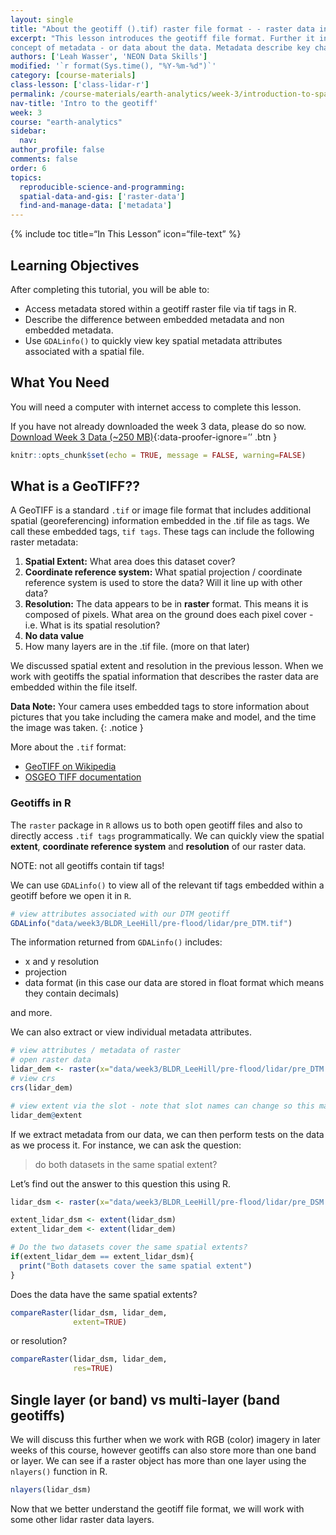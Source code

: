 ```yaml
---
layout: single
title: "About the geotiff ().tif) raster file format - - raster data in R "
excerpt: "This lesson introduces the geotiff file format. Further it introduces the
concept of metadata - or data about the data. Metadata describe key characteristics of a data set. For spatial data these characteristics including CRS, resolution and spatial extent. Here we discuss the use of tif tags or metadata embedded within a geotiff file as they can be used to explore data programatically."
authors: ['Leah Wasser', 'NEON Data Skills']
modified: '`r format(Sys.time(), "%Y-%m-%d")`'
category: [course-materials]
class-lesson: ['class-lidar-r']
permalink: /course-materials/earth-analytics/week-3/introduction-to-spatial-metadata-r/
nav-title: 'Intro to the geotiff'
week: 3
course: "earth-analytics"
sidebar:
  nav:
author_profile: false
comments: false
order: 6
topics:
  reproducible-science-and-programming:
  spatial-data-and-gis: ['raster-data']
  find-and-manage-data: ['metadata']
---
```


{% include toc title="In This Lesson" icon="file-text" %}

<div class='notice--success' markdown="1">

## <i class="fa fa-graduation-cap" aria-hidden="true"></i> Learning Objectives

After completing this tutorial, you will be able to:

* Access metadata stored within a geotiff raster file via tif tags in R.
* Describe the difference between embedded metadata and non embedded metadata.
* Use `GDALinfo()` to quickly view key spatial metadata attributes associated with a spatial file.

## <i class="fa fa-check-square-o fa-2" aria-hidden="true"></i> What You Need

You will need a computer with internet access to complete this lesson.

If you have not already downloaded the week 3 data, please do so now.
[<i class="fa fa-download" aria-hidden="true"></i> Download Week 3 Data (~250 MB)](https://ndownloader.figshare.com/files/7446715){:data-proofer-ignore='' .btn }

</div>

```r
knitr::opts_chunk$set(echo = TRUE, message = FALSE, warning=FALSE)
```

## What is a GeoTIFF??

A GeoTIFF is a standard `.tif` or image file format that includes additional spatial
(georeferencing) information embedded in the .tif file as tags. We call these embedded
tags, `tif tags`. These tags can include the following raster metadata:

1. **Spatial Extent:** What area does this dataset cover?
2. **Coordinate reference system:** What spatial projection / coordinate reference
system is used to store the data? Will it line up with other data?
3. **Resolution:** The data appears to be in **raster** format. This means it is
composed of pixels. What area on the ground does each pixel cover - i.e. What is
its spatial resolution?
4. **No data value**
5. How many layers are in the .tif file. (more on that later)

We discussed spatial extent and resolution in the previous lesson. When we work with
geotiffs the spatial information that describes the raster data are embedded within
the file itself.

<i class="fa fa-star"></i> **Data Note:**  Your camera uses embedded tags to store
information about pictures that you take including the camera make and model,
and the time the image was taken.
{: .notice }

More about the  `.tif` format:

* <a href="https://en.wikipedia.org/wiki/GeoTIFF" target="_blank"> GeoTIFF on Wikipedia</a>
* <a href="https://trac.osgeo.org/geotiff/" target="_blank"> OSGEO TIFF documentation</a>

### Geotiffs in R

The `raster` package in `R` allows us to both open geotiff files and also to
directly access `.tif tags`
programmatically. We can quickly view the spatial **extent**,
**coordinate reference system** and **resolution** of our raster data.

NOTE: not all geotiffs contain tif tags!

We can use `GDALinfo()` to view all of the relevant tif tags embedded within a
geotiff before we open it in `R`.

```r
# view attributes associated with our DTM geotiff
GDALinfo("data/week3/BLDR_LeeHill/pre-flood/lidar/pre_DTM.tif")
```

The information returned from `GDALinfo()` includes:

* x and y resolution
* projection
* data format (in this case our data are stored in float format which means they contain decimals)

and more.

We can also extract or view individual metadata attributes.

```r
# view attributes / metadata of raster
# open raster data
lidar_dem <- raster(x="data/week3/BLDR_LeeHill/pre-flood/lidar/pre_DTM.tif")
# view crs
crs(lidar_dem)

# view extent via the slot - note that slot names can change so this may not always work.
lidar_dem@extent

```

If we extract metadata from our data, we can then perform tests on the data as
we process it. For instance, we can ask the question:

> do both datasets in the same spatial extent?

Let's find out the answer to this question this using R.

```r
lidar_dsm <- raster(x="data/week3/BLDR_LeeHill/pre-flood/lidar/pre_DSM.tif")

extent_lidar_dsm <- extent(lidar_dsm)
extent_lidar_dem <- extent(lidar_dem)

# Do the two datasets cover the same spatial extents?
if(extent_lidar_dem == extent_lidar_dsm){
  print("Both datasets cover the same spatial extent")
}

```

Does the data have the same spatial extents?

```r
compareRaster(lidar_dsm, lidar_dem,
              extent=TRUE)
```

or resolution?

```r
compareRaster(lidar_dsm, lidar_dem,
              res=TRUE)
```


## Single layer (or band) vs multi-layer (band geotiffs)

We will discuss this further when we work with RGB (color) imagery in later weeks
of this course, however geotiffs can also store more than one band or layer. We
can see if a raster object has more than one layer using the `nlayers()` function
in R.

```r
nlayers(lidar_dsm)
```

Now that we better understand the geotiff file format, we will work with some
other lidar raster data layers.
